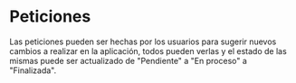 # Peticiones

Las peticiones pueden ser hechas por los usuarios para sugerir nuevos cambios a realizar en la aplicación, todos pueden verlas y el estado de las mismas puede ser actualizado de "Pendiente" a "En proceso" a "Finalizada".
